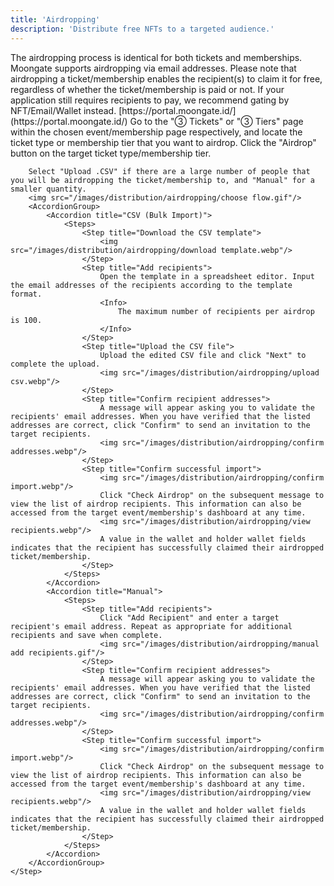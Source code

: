 ```yaml
---
title: 'Airdropping'
description: 'Distribute free NFTs to a targeted audience.'
---
```

<Tip>
    The airdropping process is identical for both tickets and memberships. Moongate supports airdropping via email addresses.
</Tip>
<Info>
    Please note that airdropping a ticket/membership enables the recipient(s) to claim it for free, regardless of whether the ticket/membership is paid or not. If your application still requires recipients to pay, we recommend gating by NFT/Email/Wallet instead.
</Info>

<Steps>
    <Step title="Sign into the Moongate Merchant Portal">
        [https://portal.moongate.id/](https://portal.moongate.id/)
    </Step>
    <Step title="Navigate to the target event or membership page">
    </Step>
    <Step title="Choose the ticket type or membership tier to be airdropped">
        Go to the "③ Tickets" or "③ Tiers" page within the chosen event/membership page respectively, and locate the ticket type or membership tier that you want to airdrop.
    </Step>
    <Step title="Choose an email input method">
        Click the "Airdrop" button on the target ticket type/membership tier.
        
        Select "Upload .CSV" if there are a large number of people that you will be airdropping the ticket/membership to, and "Manual" for a smaller quantity.
        <img src="/images/distribution/airdropping/choose flow.gif"/>
        <AccordionGroup>
            <Accordion title="CSV (Bulk Import)">
                <Steps>
                    <Step title="Download the CSV template">
                        <img src="/images/distribution/airdropping/download template.webp"/>
                    </Step>
                    <Step title="Add recipients">
                        Open the template in a spreadsheet editor. Input the email addresses of the recipients according to the template format.
                        <Info>
                            The maximum number of recipients per airdrop is 100.
                        </Info>
                    </Step>
                    <Step title="Upload the CSV file">
                        Upload the edited CSV file and click "Next" to complete the upload.
                        <img src="/images/distribution/airdropping/upload csv.webp"/>
                    </Step>
                    <Step title="Confirm recipient addresses">
                        A message will appear asking you to validate the recipients' email addresses. When you have verified that the listed addresses are correct, click "Confirm" to send an invitation to the target recipients.
                        <img src="/images/distribution/airdropping/confirm addresses.webp"/>
                    </Step>
                    <Step title="Confirm successful import">
                        <img src="/images/distribution/airdropping/confirm import.webp"/>
                        Click "Check Airdrop" on the subsequent message to view the list of airdrop recipients. This information can also be accessed from the target event/membership's dashboard at any time.
                        <img src="/images/distribution/airdropping/view recipients.webp"/>
                        A value in the wallet and holder wallet fields indicates that the recipient has successfully claimed their airdropped ticket/membership.
                    </Step>
                </Steps>
            </Accordion>
            <Accordion title="Manual">
                <Steps>
                    <Step title="Add recipients">
                        Click "Add Recipient" and enter a target recipient's email address. Repeat as appropriate for additional recipients and save when complete.
                        <img src="/images/distribution/airdropping/manual add recipients.gif"/>
                    </Step>
                    <Step title="Confirm recipient addresses">
                        A message will appear asking you to validate the recipients' email addresses. When you have verified that the listed addresses are correct, click "Confirm" to send an invitation to the target recipients.
                        <img src="/images/distribution/airdropping/confirm addresses.webp"/>
                    </Step>
                    <Step title="Confirm successful import">
                        <img src="/images/distribution/airdropping/confirm import.webp"/>
                        Click "Check Airdrop" on the subsequent message to view the list of airdrop recipients. This information can also be accessed from the target event/membership's dashboard at any time.
                        <img src="/images/distribution/airdropping/view recipients.webp"/>
                        A value in the wallet and holder wallet fields indicates that the recipient has successfully claimed their airdropped ticket/membership.
                    </Step>
                </Steps>                
            </Accordion>
        </AccordionGroup>
    </Step>
</Steps>